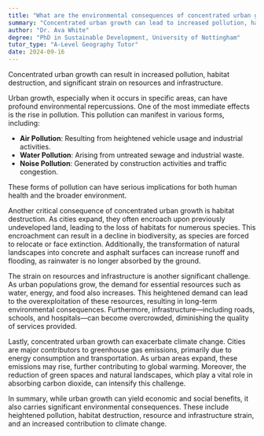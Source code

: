 ```yaml
---
title: "What are the environmental consequences of concentrated urban growth?"
summary: "Concentrated urban growth can lead to increased pollution, habitat destruction, and strain on resources and infrastructure."
author: "Dr. Ava White"
degree: "PhD in Sustainable Development, University of Nottingham"
tutor_type: "A-Level Geography Tutor"
date: 2024-09-16
---
```


Concentrated urban growth can result in increased pollution, habitat destruction, and significant strain on resources and infrastructure.

Urban growth, especially when it occurs in specific areas, can have profound environmental repercussions. One of the most immediate effects is the rise in pollution. This pollution can manifest in various forms, including:

- **Air Pollution**: Resulting from heightened vehicle usage and industrial activities.
- **Water Pollution**: Arising from untreated sewage and industrial waste.
- **Noise Pollution**: Generated by construction activities and traffic congestion.

These forms of pollution can have serious implications for both human health and the broader environment.

Another critical consequence of concentrated urban growth is habitat destruction. As cities expand, they often encroach upon previously undeveloped land, leading to the loss of habitats for numerous species. This encroachment can result in a decline in biodiversity, as species are forced to relocate or face extinction. Additionally, the transformation of natural landscapes into concrete and asphalt surfaces can increase runoff and flooding, as rainwater is no longer absorbed by the ground.

The strain on resources and infrastructure is another significant challenge. As urban populations grow, the demand for essential resources such as water, energy, and food also increases. This heightened demand can lead to the overexploitation of these resources, resulting in long-term environmental consequences. Furthermore, infrastructure—including roads, schools, and hospitals—can become overcrowded, diminishing the quality of services provided.

Lastly, concentrated urban growth can exacerbate climate change. Cities are major contributors to greenhouse gas emissions, primarily due to energy consumption and transportation. As urban areas expand, these emissions may rise, further contributing to global warming. Moreover, the reduction of green spaces and natural landscapes, which play a vital role in absorbing carbon dioxide, can intensify this challenge.

In summary, while urban growth can yield economic and social benefits, it also carries significant environmental consequences. These include heightened pollution, habitat destruction, resource and infrastructure strain, and an increased contribution to climate change.
    